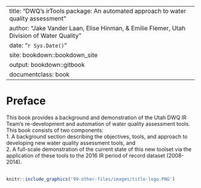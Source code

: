 
---
title: "DWQ's irTools package: An automated approach to water quality assessment"
author: "Jake Vander Laan, Elise Hinman, & Emilie Flemer, Utah Division of Water Quality"
date: "`r Sys.Date()`"
site: bookdown::bookdown_site
output: bookdown::gitbook
documentclass: book
---


# Preface {-}
This book provides a background and demonstration of the Utah DWQ IR Team's re-development and automation of water quality assessment tools.  
This book consists of two components:  
1. A background section describing the objectives, tools, and approach to developing new water quality assessment tools, and  
2. A full-scale demonstration of the current state of this new toolset via the application of these tools to the 2016 IR period of record dataset (2008-2014).
<br><br>

```r
knitr::include_graphics('99-other-files/images/title-logo.PNG')
```

<br><br><br><br><br>
